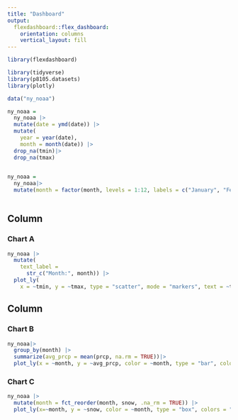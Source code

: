 ```yaml
---
title: "Dashboard"
output: 
  flexdashboard::flex_dashboard:
    orientation: columns
    vertical_layout: fill
---
```


```r
library(flexdashboard)

library(tidyverse)
library(p8105.datasets)
library(plotly)
```

```r
data("ny_noaa")

ny_noaa = 
  ny_noaa |>
  mutate(date = ymd(date)) |>
  mutate(
    year = year(date),
    month = month(date)) |>
  drop_na(tmin)|>
  drop_na(tmax)
  

ny_noaa = 
  ny_noaa|>
  mutate(month = factor(month, levels = 1:12, labels = c("January", "February", "March", "April", "May", "June", "July", "August", "September", "October", "November", "December")))
  
```

Column {data-width=650}
-----------------------------------------------------------------------

### Chart A

```r
ny_noaa |>
  mutate(
    text_label = 
      str_c("Month:", month)) |> 
  plot_ly(
    x = ~tmin, y = ~tmax, type = "scatter", mode = "markers", text = ~text_label, alpha = 0.5 )
```

Column {data-width=350}
-----------------------------------------------------------------------

### Chart B

```r
ny_noaa|>
  group_by(month) |>
  summarize(avg_prcp = mean(prcp, na.rm = TRUE))|>
  plot_ly(x = ~month, y = ~avg_prcp, color = ~month, type = "bar", colors = "viridis")
```

### Chart C

```r
ny_noaa |> 
  mutate(month = fct_reorder(month, snow, .na_rm = TRUE)) |>
  plot_ly(x=~month, y = ~snow, color = ~month, type = "box", colors = "viridis")

```

